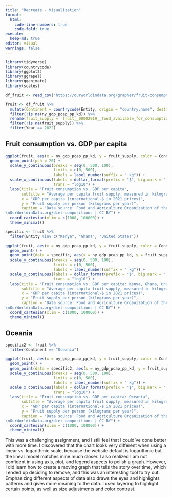 ```yaml
---
title: "Recreate - Visualization"
format: 
  html:
    code-line-numbers: true
    code-fold: true
execute: 
  keep-md: true
editor: visual
warnings: false
---
```


```r
library(tidyverse)
library(countrycode)
library(ggplot2)
library(ggrepel)
library(gganimate)
library(scales)

```

```r
df_fruit <- read_csv("https://ourworldindata.org/grapher/fruit-consumption-vs-gdp-per-capita.csv?v=1&csvType=full&useColumnShortNames=true")
```

```r
fruit <- df_fruit %>%
  mutate(Continent = countrycode(Entity, origin = "country.name", destination = "continent")) %>% 
  filter(!is.na(ny_gdp_pcap_pp_kd)) %>%
  rename(fruit_supply = `fruit__00002919__food_available_for_consumption__0645pc__kilograms_per_year_per_capita`) %>%
  filter(!is.na(fruit_supply)) %>% 
  filter(Year == 2022)

```

## Fruit consumption vs. GDP per capita

```r
ggplot(fruit, aes(x = ny_gdp_pcap_pp_kd, y = fruit_supply, color = Continent)) +
  geom_point(pch = 20) +
  scale_y_continuous(breaks = seq(0, 500, 100),
                     limits = c(0, 500),
                     labels = label_number(suffix = " kg")) +
  scale_x_continuous(labels = dollar_format(prefix = "$", big.mark = ","),
                     trans = "log10") +
  labs(title = "Fruit consumption vs. GDP per capita",
       subtitle = "Average per capita fruit supply, measured in kilograms per year versus gross domestic product (GDP) per capita, adjusted \nfor inflation and for differences in living costs between countries.",
       x = "GDP per capita (international-$ in 2021 prices)", 
       y = "Fruit supply per person (kilograms per year)",
       caption = "Data source: Food and Agriculture Organization of the United Nations (2024); Data compiled from multiple sources by World Bank (2025) – Learn more about this data \nNote: GDP per capita is expressed in international-$ at 2021 prices.
\nOurWorldinData.org/diet-compositions | CC BY") +
  coord_cartesian(xlim = c(1000, 100000)) +
  theme_minimal()
```

```r
specific <- fruit %>% 
  filter(Entity %in% c("Kenya", "Ghana", "United States"))

ggplot(fruit, aes(x = ny_gdp_pcap_pp_kd, y = fruit_supply, color = Continent)) +
  geom_point() +
  geom_point(data = specific, aes(x = ny_gdp_pcap_pp_kd, y = fruit_supply), pch = 21, size = 2, color = "black") +
  scale_y_continuous(breaks = seq(0, 500, 100),
                     limits = c(0, 500),
                     labels = label_number(suffix = " kg")) +
  scale_x_continuous(labels = dollar_format(prefix = "$", big.mark = ","),
                     trans = "log10") +
  labs(title = "Fruit consumption vs. GDP per capita: Kenya, Ghana, United States",
       subtitle = "Average per capita fruit supply, measured in kilograms per year versus gross domestic product (GDP) per capita, adjusted \nfor inflation and for differences in living costs between countries.",
       x = "GDP per capita (international-$ in 2021 prices)", 
       y = "Fruit supply per person (kilograms per year)",
       caption = "Data source: Food and Agriculture Organization of the United Nations (2024); Data compiled from multiple sources by World Bank (2025) – Learn more about this data \nNote: GDP per capita is expressed in international-$ at 2021 prices.
\nOurWorldinData.org/diet-compositions | CC BY") +
  coord_cartesian(xlim = c(1000, 100000)) +
  theme_minimal()

```

## Oceania

```r
specific2 <- fruit %>% 
  filter(Continent == "Oceania")

ggplot(fruit, aes(x = ny_gdp_pcap_pp_kd, y = fruit_supply, color = Continent)) +
  geom_point() +
  geom_point(data = specific2, aes(x = ny_gdp_pcap_pp_kd, y = fruit_supply), pch = 21, size = 2, color = "black") +
  scale_y_continuous(breaks = seq(0, 500, 100),
                     limits = c(0, 500),
                     labels = label_number(suffix = " kg")) +
  scale_x_continuous(labels = dollar_format(prefix = "$", big.mark = ","),
                     trans = "log10") +
  labs(title = "Fruit consumption vs. GDP per capita: Oceania",
       subtitle = "Average per capita fruit supply, measured in kilograms per year versus gross domestic product (GDP) per capita, adjusted \nfor inflation and for differences in living costs between countries.",
       x = "GDP per capita (international-$ in 2021 prices)", 
       y = "Fruit supply per person (kilograms per year)",
       caption = "Data source: Food and Agriculture Organization of the United Nations (2024); Data compiled from multiple sources by World Bank (2025) – Learn more about this data \nNote: GDP per capita is expressed in international-$ at 2021 prices.
\nOurWorldinData.org/diet-compositions | CC BY") +
  coord_cartesian(xlim = c(1000, 100000)) +
  theme_minimal()


```

This was a challenging assignment, and I still feel that I could've done better with more time. I discovered that the chart looks very different when using a linear vs. logarithmic scale, because the website default is logarithmic but the linear model matches mine much closer. I also realized I am not confident in using axis, plot, and legend aspects to polish a graph. However, I did learn how to create a moving graph that tells the story over time, which I ended up deciding to remove, and this was an interesting tool to try out. Emphasizing different aspects of data also draws the eyes and highlights patterns and gives more meaning to the data. I used layering to highlight certain points, as well as size adjustments and color contrast.
